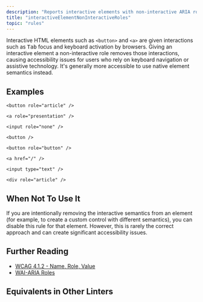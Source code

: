 ```yaml
---
description: "Reports interactive elements with non-interactive ARIA roles."
title: "interactiveElementNonInteractiveRoles"
topic: "rules"
---
```



<RuleSummary plugin="jsx" rule="interactiveElementNonInteractiveRoles" />

Interactive HTML elements such as `<button>` and `<a>` are given interactions such as <kbd>Tab</kbd> focus and keyboard activation by browsers.
Giving an interactive element a non-interactive role removes those interactions, causing accessibility issues for users who rely on keyboard navigation or assistive technology.
It's generally more accessible to use native element semantics instead.

## Examples

<Tabs>
<TabItem label="❌ Incorrect">

```tsx
<button role="article" />
```

```tsx
<a role="presentation" />
```

```tsx
<input role="none" />
```

</TabItem>
<TabItem label="✅ Correct">

```tsx
<button />
```

```tsx
<button role="button" />
```

```tsx
<a href="/" />
```

```tsx
<input type="text" />
```

```tsx
<div role="article" />
```

</TabItem>
</Tabs>

## When Not To Use It

If you are intentionally removing the interactive semantics from an element (for example, to create a custom control with different semantics), you can disable this rule for that element.
However, this is rarely the correct approach and can create significant accessibility issues.

## Further Reading

- [WCAG 4.1.2 - Name, Role, Value](https://www.w3.org/WAI/WCAG21/Understanding/name-role-value)
- [WAI-ARIA Roles](https://www.w3.org/TR/wai-aria-1.1/#usage_intro)

## Equivalents in Other Linters

<RuleEquivalents
	pluginId="jsx"
	ruleId="interactiveElementNonInteractiveRoles"
/>
